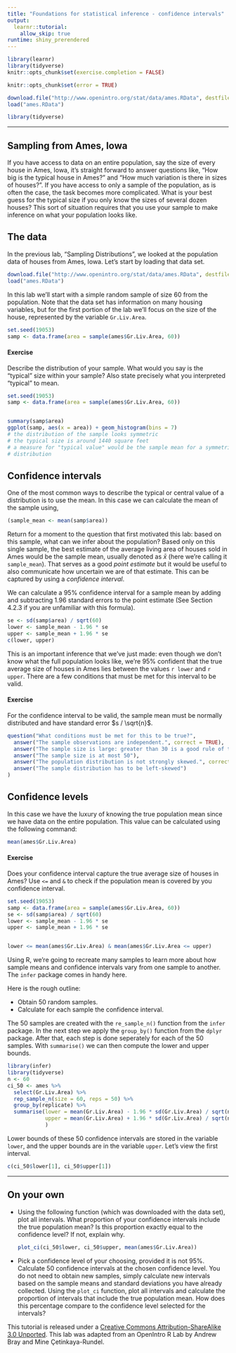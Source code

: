 ```yaml
---
title: "Foundations for statistical inference - confidence intervals"
output: 
  learnr::tutorial:
    allow_skip: true
runtime: shiny_prerendered
---
```


```r
library(learnr)
library(tidyverse)
knitr::opts_chunk$set(exercise.completion = FALSE)

knitr::opts_chunk$set(error = TRUE)

download.file("http://www.openintro.org/stat/data/ames.RData", destfile = "ames.RData")
load("ames.RData")

library(tidyverse)

```

---

## Sampling from Ames, Iowa

If you have access to data on an entire population, say the size of every 
house in Ames, Iowa, it's straight forward to answer questions like, "How big 
is the typical house in Ames?" and "How much variation is there in sizes of 
houses?". If you have access to only a sample of the population, as is often 
the case, the task becomes more complicated. What is your best guess for the 
typical size if you only know the sizes of several dozen houses? This sort of 
situation requires that you use your sample to make inference on what your 
population looks like.

## The data

In the previous lab, "Sampling Distributions", we looked at the population data
of houses from Ames, Iowa. Let's start by loading that data set.

```r
download.file("http://www.openintro.org/stat/data/ames.RData", destfile = "ames.RData")
load("ames.RData")
```

In this lab we'll start with a simple random sample of size 60 from the 
population. Note that the data set has information on many housing variables, but for the first portion of the lab we'll focus on the size of the house, represented by the variable `Gr.Liv.Area`.

```r
set.seed(19053)
samp <- data.frame(area = sample(ames$Gr.Liv.Area, 60))
```


#### Exercise

Describe the distribution of your sample. What would you say is the 
"typical" size within your sample? Also state precisely what you interpreted 
"typical" to mean.

```r
set.seed(19053)
samp <- data.frame(area = sample(ames$Gr.Liv.Area, 60))
```


```r


```


```r
summary(samp$area)
ggplot(samp, aes(x = area)) + geom_histogram(bins = 7)
# the distribution of the sample looks symmetric
# the typical size is around 1440 square feet
# a measure for "typical value" would be the sample mean for a symmetric
# distribution
```







## Confidence intervals

One of the most common ways to describe the typical or central value of a 
distribution is to use the mean. In this case we can calculate the mean of the 
sample using,

```r
(sample_mean <- mean(samp$area))
```

Return for a moment to the question that first motivated this lab: based on 
this sample, what can we infer about the population? Based only on this single 
sample, the best estimate of the average living area of houses sold in Ames 
would be the sample mean, usually denoted as $\bar{x}$ (here we're calling it 
`sample_mean`). That serves as a good *point estimate* but it would be useful 
to also communicate how uncertain we are of that estimate. This can be 
captured by using a *confidence interval*.

We can calculate a 95% confidence interval for a sample mean by adding and 
subtracting 1.96 standard errors to the point estimate (See Section 4.2.3 if 
you are unfamiliar with this formula).

```r
se <- sd(samp$area) / sqrt(60)
lower <- sample_mean - 1.96 * se
upper <- sample_mean + 1.96 * se
c(lower, upper)
```

This is an important inference that we've just made: even though we don't know 
what the full population looks like, we're 95% confident that the true 
average size of houses in Ames lies between the values `r lower` and `r upper`. 
There are a few conditions that must be met for this interval to be valid.


#### Exercise

For the confidence interval to be valid, the sample mean must be normally 
distributed and have standard error $s / \sqrt{n}$. 



```r
question("What conditions must be met for this to be true?",
  answer("The sample observations are independent.", correct = TRUE),
  answer("The sample size is large: greater than 30 is a good rule of thumb.", correct = TRUE),
  answer("The sample size is at most 50"),
  answer("The population distribution is not strongly skewed.", correct = TRUE),
  answer("The sample distribution has to be left-skewed")
)
```




## Confidence levels

In this case we have the luxury of knowing the true population mean since we 
have data on the entire population. This value can be calculated using the 
following command:

```r
mean(ames$Gr.Liv.Area)
```


#### Exercise

Does your confidence interval capture the true average size of houses in 
Ames? Use `<=` and `&` to check if the population mean is covered by you confidence interval.


```r
set.seed(19053)
samp <- data.frame(area = sample(ames$Gr.Liv.Area, 60))
se <- sd(samp$area) / sqrt(60)
lower <- sample_mean - 1.96 * se
upper <- sample_mean + 1.96 * se
```


```r


```


```r
lower <= mean(ames$Gr.Liv.Area) & mean(ames$Gr.Liv.Area <= upper)
```








Using R, we're going to recreate many samples to learn more about how sample 
means and confidence intervals vary from one sample to another. The `infer` package comes in handy here.

Here is the rough outline:

-   Obtain 50 random samples.
-   Calculate for each sample the confidence interval.



The 50 samples are created with the `re_sample_n()` function from the `infer` package. In the next step we apply the `group_by()` function from the `dplyr` package. After that, each step is done seperately for each of the 50 samples. With
`summarise()` we can then compute the lower and upper bounds.



```r
library(infer)
library(tidyverse)
n <- 60
ci_50 <- ames %>%
  select(Gr.Liv.Area) %>%
  rep_sample_n(size = 60, reps = 50) %>%
  group_by(replicate) %>%
  summarise(lower = mean(Gr.Liv.Area) - 1.96 * sd(Gr.Liv.Area) / sqrt(n),
            upper = mean(Gr.Liv.Area) + 1.96 * sd(Gr.Liv.Area) / sqrt(n),
            )
```


Lower bounds of these 50 confidence intervals are stored in the variable `lower`, 
and the upper bounds are in  the variable `upper`. Let's view the first interval.

```r
c(ci_50$lower[1], ci_50$upper[1])
```

* * *

## On your own

-   Using the following function (which was downloaded with the data set), 
    plot all intervals. What proportion of your confidence intervals include 
    the true population mean? Is this proportion exactly equal to the 
    confidence level? If not, explain why.

    ```r
    plot_ci(ci_50$lower, ci_50$upper, mean(ames$Gr.Liv.Area))
    ```

-   Pick a confidence level of your choosing, provided it is not 95%. Calculate 50 confidence intervals at the chosen confidence level. You do not need to obtain new samples, simply calculate 
    new intervals based on the sample means and standard deviations you have 
    already collected. Using the `plot_ci` function, plot all intervals and 
    calculate the proportion of intervals that include the true population 
    mean. How does this percentage compare to the confidence level selected for
    the intervals?



<div id="license">
This tutorial is released under a 
[Creative Commons Attribution-ShareAlike 3.0 Unported](http://creativecommons.org/licenses/by-sa/3.0). 
This lab was adapted from an OpenIntro R Lab by Andrew Bray and Mine &Ccedil;etinkaya-Rundel.
</div>
